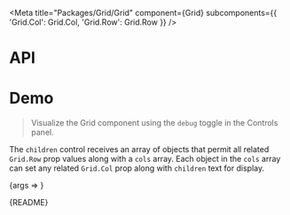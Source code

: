 
<Meta
  title="Packages/Grid/Grid"
  component={Grid}
  subcomponents={{
    'Grid.Col': Grid.Col,
    'Grid.Row': Grid.Row
  }}
/>

# API

<ArgsTable />

# Demo

> Visualize the Grid component using the `debug` toggle in the Controls panel.

The `children` control receives an array of objects that permit all related
`Grid.Row` prop values along with a `cols` array. Each object in the `cols` array can
set any related `Grid.Col` prop along with `children` text for display.

<Canvas>
  <Story
    name="Grid"
    args={{ columns: 12, gutters: 'md', rows: ROWS }}
    argTypes={{
      rows: { name: 'children' },
      alignItems: {
        control: { type: 'select' },
        options: ALIGN_ITEMS,
        table: { category: 'Grid.Row' }
      },
      alignItemsXs: {
        control: { type: 'select' },
        options: ALIGN_ITEMS,
        table: { category: 'Grid.Row' }
      },
      alignItemsSm: {
        control: { type: 'select' },
        options: ALIGN_ITEMS,
        table: { category: 'Grid.Row' }
      },
      alignItemsMd: {
        control: { type: 'select' },
        options: ALIGN_ITEMS,
        table: { category: 'Grid.Row' }
      },
      alignItemsLg: {
        control: { type: 'select' },
        options: ALIGN_ITEMS,
        table: { category: 'Grid.Row' }
      },
      alignItemsXl: {
        control: { type: 'select' },
        options: ALIGN_ITEMS,
        table: { category: 'Grid.Row' }
      },
      justifyContent: {
        control: { type: 'select' },
        options: JUSTIFY_CONTENT,
        table: { category: 'Grid.Row' }
      },
      justifyContentXs: {
        control: { type: 'select' },
        options: JUSTIFY_CONTENT,
        table: { category: 'Grid.Row' }
      },
      justifyContentSm: {
        control: { type: 'select' },
        options: JUSTIFY_CONTENT,
        table: { category: 'Grid.Row' }
      },
      justifyContentMd: {
        control: { type: 'select' },
        options: JUSTIFY_CONTENT,
        table: { category: 'Grid.Row' }
      },
      justifyContentLg: {
        control: { type: 'select' },
        options: JUSTIFY_CONTENT,
        table: { category: 'Grid.Row' }
      },
      justifyContentXl: {
        control: { type: 'select' },
        options: JUSTIFY_CONTENT,
        table: { category: 'Grid.Row' }
      },
      wrap: {
        control: { type: 'select' },
        options: WRAP,
        table: { category: 'Grid.Row' }
      },
      wrapXs: {
        control: { type: 'select' },
        options: WRAP,
        table: { category: 'Grid.Row' }
      },
      wrapSm: {
        control: { type: 'select' },
        options: WRAP,
        table: { category: 'Grid.Row' }
      },
      wrapMd: {
        control: { type: 'select' },
        options: WRAP,
        table: { category: 'Grid.Row' }
      },
      wrapLg: {
        control: { type: 'select' },
        options: WRAP,
        table: { category: 'Grid.Row' }
      },
      wrapXl: {
        control: { type: 'select' },
        options: WRAP,
        table: { category: 'Grid.Row' }
      }
    }}
    parameters={{
      design: {
        allowFullscreen: true,
        type: 'figma',
        url: 'https://www.figma.com/file/6g87L4FdKZTA3knt3Rsfdx/Garden?node-id=102%3A108'
      }
    }}
  >
    {args => <GridStory {...args} />}
  </Story>
</Canvas>

<Markdown>{README}</Markdown>
